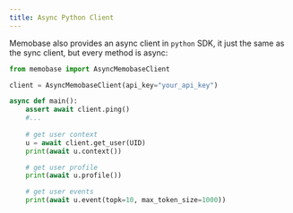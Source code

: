 ```yaml
---
title: Async Python Client
---
```


Memobase also provides an async client in `python` SDK, it just the same as the sync client, but every method is async:
```python
from memobase import AsyncMemobaseClient

client = AsyncMemobaseClient(api_key="your_api_key")

async def main():
    assert await client.ping()
    #...
    
    # get user context
    u = await client.get_user(UID)
    print(await u.context())

    # get user profile
    print(await u.profile())

    # get user events
    print(await u.event(topk=10, max_token_size=1000))
```